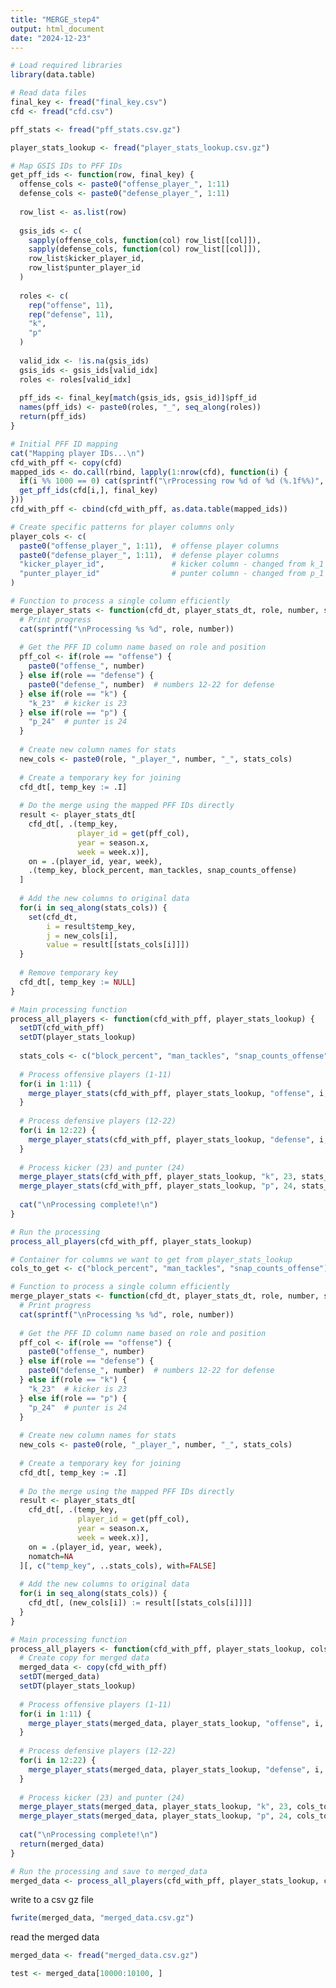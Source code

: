 ```yaml
---
title: "MERGE_step4"
output: html_document
date: "2024-12-23"
---
```


```r
# Load required libraries
library(data.table)
```


```r
# Read data files
final_key <- fread("final_key.csv")
cfd <- fread("cfd.csv")
```


```r
pff_stats <- fread("pff_stats.csv.gz")
```


```r
player_stats_lookup <- fread("player_stats_lookup.csv.gz")

```


```r
# Map GSIS IDs to PFF IDs
get_pff_ids <- function(row, final_key) {
  offense_cols <- paste0("offense_player_", 1:11)
  defense_cols <- paste0("defense_player_", 1:11)
  
  row_list <- as.list(row)
  
  gsis_ids <- c(
    sapply(offense_cols, function(col) row_list[[col]]),
    sapply(defense_cols, function(col) row_list[[col]]),
    row_list$kicker_player_id,
    row_list$punter_player_id
  )
  
  roles <- c(
    rep("offense", 11),
    rep("defense", 11),
    "k",
    "p"
  )
  
  valid_idx <- !is.na(gsis_ids)
  gsis_ids <- gsis_ids[valid_idx]
  roles <- roles[valid_idx]
  
  pff_ids <- final_key[match(gsis_ids, gsis_id)]$pff_id
  names(pff_ids) <- paste0(roles, "_", seq_along(roles))
  return(pff_ids)
}

# Initial PFF ID mapping
cat("Mapping player IDs...\n")
cfd_with_pff <- copy(cfd)
mapped_ids <- do.call(rbind, lapply(1:nrow(cfd), function(i) {
  if(i %% 1000 == 0) cat(sprintf("\rProcessing row %d of %d (%.1f%%)", i, nrow(cfd), i/nrow(cfd)*100))
  get_pff_ids(cfd[i,], final_key)
}))
cfd_with_pff <- cbind(cfd_with_pff, as.data.table(mapped_ids))

# Create specific patterns for player columns only
player_cols <- c(
  paste0("offense_player_", 1:11),  # offense player columns
  paste0("defense_player_", 1:11),  # defense player columns
  "kicker_player_id",               # kicker column - changed from k_1
  "punter_player_id"                # punter column - changed from p_1
)
```

```r
# Function to process a single column efficiently
merge_player_stats <- function(cfd_dt, player_stats_dt, role, number, stats_cols) {
  # Print progress
  cat(sprintf("\nProcessing %s %d", role, number))
  
  # Get the PFF ID column name based on role and position
  pff_col <- if(role == "offense") {
    paste0("offense_", number)
  } else if(role == "defense") {
    paste0("defense_", number)  # numbers 12-22 for defense
  } else if(role == "k") {
    "k_23"  # kicker is 23
  } else if(role == "p") {
    "p_24"  # punter is 24
  }
  
  # Create new column names for stats
  new_cols <- paste0(role, "_player_", number, "_", stats_cols)
  
  # Create a temporary key for joining
  cfd_dt[, temp_key := .I]
  
  # Do the merge using the mapped PFF IDs directly
  result <- player_stats_dt[
    cfd_dt[, .(temp_key, 
               player_id = get(pff_col), 
               year = season.x, 
               week = week.x)],
    on = .(player_id, year, week),
    .(temp_key, block_percent, man_tackles, snap_counts_offense)
  ]
  
  # Add the new columns to original data
  for(i in seq_along(stats_cols)) {
    set(cfd_dt, 
        i = result$temp_key,
        j = new_cols[i],
        value = result[[stats_cols[i]]])
  }
  
  # Remove temporary key
  cfd_dt[, temp_key := NULL]
}

# Main processing function
process_all_players <- function(cfd_with_pff, player_stats_lookup) {
  setDT(cfd_with_pff)
  setDT(player_stats_lookup)
  
  stats_cols <- c("block_percent", "man_tackles", "snap_counts_offense")
  
  # Process offensive players (1-11)
  for(i in 1:11) {
    merge_player_stats(cfd_with_pff, player_stats_lookup, "offense", i, stats_cols)
  }
  
  # Process defensive players (12-22)
  for(i in 12:22) {
    merge_player_stats(cfd_with_pff, player_stats_lookup, "defense", i, stats_cols)
  }
  
  # Process kicker (23) and punter (24)
  merge_player_stats(cfd_with_pff, player_stats_lookup, "k", 23, stats_cols)
  merge_player_stats(cfd_with_pff, player_stats_lookup, "p", 24, stats_cols)
  
  cat("\nProcessing complete!\n")
}

# Run the processing
process_all_players(cfd_with_pff, player_stats_lookup)
```


```r
# Container for columns we want to get from player_stats_lookup
cols_to_get <- c("block_percent", "man_tackles", "snap_counts_offense")

# Function to process a single column efficiently
merge_player_stats <- function(cfd_dt, player_stats_dt, role, number, stats_cols) {
  # Print progress
  cat(sprintf("\nProcessing %s %d", role, number))
  
  # Get the PFF ID column name based on role and position
  pff_col <- if(role == "offense") {
    paste0("offense_", number)
  } else if(role == "defense") {
    paste0("defense_", number)  # numbers 12-22 for defense
  } else if(role == "k") {
    "k_23"  # kicker is 23
  } else if(role == "p") {
    "p_24"  # punter is 24
  }
  
  # Create new column names for stats
  new_cols <- paste0(role, "_player_", number, "_", stats_cols)
  
  # Create a temporary key for joining
  cfd_dt[, temp_key := .I]
  
  # Do the merge using the mapped PFF IDs directly
  result <- player_stats_dt[
    cfd_dt[, .(temp_key, 
               player_id = get(pff_col), 
               year = season.x, 
               week = week.x)],
    on = .(player_id, year, week),
    nomatch=NA
  ][, c("temp_key", ..stats_cols), with=FALSE]
  
  # Add the new columns to original data
  for(i in seq_along(stats_cols)) {
    cfd_dt[, (new_cols[i]) := result[[stats_cols[i]]]]
  }
}

# Main processing function
process_all_players <- function(cfd_with_pff, player_stats_lookup, cols_to_get) {
  # Create copy for merged data
  merged_data <- copy(cfd_with_pff)
  setDT(merged_data)
  setDT(player_stats_lookup)
  
  # Process offensive players (1-11)
  for(i in 1:11) {
    merge_player_stats(merged_data, player_stats_lookup, "offense", i, cols_to_get)
  }
  
  # Process defensive players (12-22)
  for(i in 12:22) {
    merge_player_stats(merged_data, player_stats_lookup, "defense", i, cols_to_get)
  }
  
  # Process kicker (23) and punter (24)
  merge_player_stats(merged_data, player_stats_lookup, "k", 23, cols_to_get)
  merge_player_stats(merged_data, player_stats_lookup, "p", 24, cols_to_get)
  
  cat("\nProcessing complete!\n")
  return(merged_data)
}

# Run the processing and save to merged_data
merged_data <- process_all_players(cfd_with_pff, player_stats_lookup, cols_to_get)
```

write to a csv gz file
```r
fwrite(merged_data, "merged_data.csv.gz")
```

read the merged data
```r
merged_data <- fread("merged_data.csv.gz")
```

```r
test <- merged_data[10000:10100, ]
```
